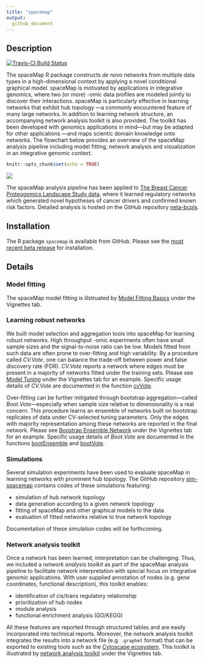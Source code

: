 ```yaml
---
title: "spacemap"
output: 
  github_document
---
```


## Description

[![Travis-CI Build Status](https://travis-ci.org/topherconley/spacemap.svg?branch=master)](https://travis-ci.org/topherconley/spacemap)

The spaceMap R package constructs _de novo_ networks from multiple data types in a high-dimensional context by applying a novel conditional graphical model. spaceMap is motivated by applications in integrative genomics, where two (or more) -omic data profiles are modeled jointly to discover their interactions. spaceMap is particularly effective in learning networks that exhibit hub topology ---a commonly encountered feature of many large networks.  In addition to learning network structure, an accompanying network analysis toolkit is also provided. The toolkit has been developed with genomics applications in mind---but may be adapted for other applications ---and maps scientic domain knowledge onto networks. The flowchart below provides an overview of the spaceMap analysis pipeline including model fitting, network analysis  and visualization in an integrative genomic context. 

```r
knitr::opts_chunk$set(echo = TRUE)
```

![](figures/flow-chart-4.png)

The spaceMap analysis pipeline has been  applied to [The Breast Cancer Proteogomics Landscape Study data](https://cptac-data-portal.georgetown.edu/cptac/s/S029), where it learned regulatory networks which generated novel hypotheses of cancer drivers and confirmed known risk factors. Detailed analysis is hosted on the GitHub repository [neta-bcpls](https://topherconley.github.io/neta-bcpls/). 


## Installation

The R package `spacemap` is available from GitHub. Please see the [most recent beta release](https://topherconley.github.io/spacemap/installation.html) for installation. 


## Details 

### Model fitting
The spaceMap model fitting is illstruated by [Model Fitting Basics](https://topherconley.github.io/spacemap/articles/basics.html) under the Vignettes tab. 


### Learning robust networks

We built model selection and aggregation tools into spaceMap for learning robust networks.  High throughput -omic experiments often have small sample sizes and the signal-to-noise ratio can be low.  Models fitted from such data are often prone to over-fitting and high variability. By a procedure called *CV.Vote*, one can balance the trade-off between power and false discovery rate (FDR). *CV.Vote* reports a network where edges must be present in a majority of networks fitted under the training sets. Please see [Model Tuning](https://topherconley.github.io/spacemap/articles/tuning.html) under the Vignettes tab for an example. Specific usage details of *CV.Vote* are documented in the function [cvVote](https://topherconley.github.io/spacemap/reference/cvVote.html). 

Over-fitting can be further mitigated through bootstrap aggregation---called *Boot.Vote*---especially when sample size relative to dimensionality is a real concern. This procedure learns an ensemble of networks built on bootstrap replicates of data under CV-selected tuning parameters. Only the edges with majority representation among these networks are reported in the final network. Please see [Boostrap Ensemble Network](https://topherconley.github.io/spacemap/articles/ensemble.html) under the Vignettes tab for an example.
Specific usage details of *Boot.Vote* are documented in the functions [bootEnsemble](https://topherconley.github.io/spacemap/reference/bootEnsemble.html) and [bootVote](https://topherconley.github.io/spacemap/reference/bootVote.html). 

### Simulations

Several simulation experiments have been used to evaluate spaceMap in learning networks with prominent hub topology. The GitHub repository [sim-spacemap](https://github.com/topherconley/sim-spacemap) contains codes of these simulations featuring: 

- simulation of hub network topology
- data generation according to a given network topology
- fitting of spaceMap and other graphical models to the data
- evaluation of fitted networks relative to true network topology

Documentation of these simulation codes will be forthcoming.

### Network analysis toolkit

Once a network has been learned, interpretation can be challenging. Thus, we included a _network analysis toolkit_ as part of the spaceMap analysis pipeline to facilitate network interpretation with special focus on integrative genomic applications. With user supplied annotation of nodes (e.g. gene coordinates, functional description), this toolkit enables:

- identification of cis/trans regulatory relationship
- prioritization of hub nodes 
- module analysis
- functional enrichment analysis (GO/KEGG)

All these features  are reported through structured tables and are easily incorporated into technical reports. Moreover, the network analysis toolkit integrates the results into a network file (e.g. `.graphml` format) that can be exported  to existing tools such as the [Cytoscape ecosystem](http://www.cytoscape.org/what_is_cytoscape.html). <!--In this sense, spaceMap is not just a model; rather it is a tool for deriving meaning from  data. --> This toolkit is illustrated by [network analysis toolkit](https://topherconley.github.io/spacemap/articles/neta.html) under the Vignettes tab.





